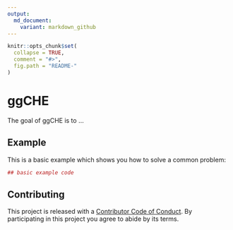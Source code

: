 ```yaml
---
output:
  md_document:
    variant: markdown_github
---
```


<!-- README.md is generated from README.Rmd. Please edit that file -->

```r
knitr::opts_chunk$set(
  collapse = TRUE,
  comment = "#>",
  fig.path = "README-"
)
```

# ggCHE

The goal of ggCHE is to ...

## Example

This is a basic example which shows you how to solve a common problem:

```r
## basic example code
```

## Contributing

This project is released with a [Contributor Code of Conduct](CONDUCT.md). By participating in this project you agree to abide by its terms.

